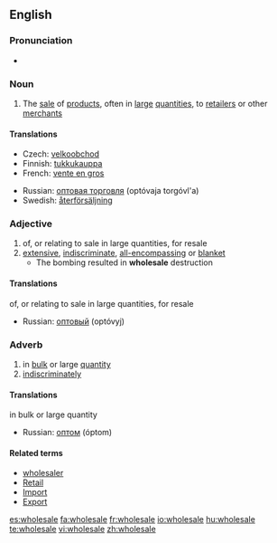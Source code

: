 {{wikipedia}}
==English==

===Pronunciation===
*{{audio|en-us-wholesale.ogg|Audio (US)}}


===Noun===
{{en-noun}}

# The [[sale]] of [[product]]s, often in [[large]] [[quantities]], to [[retailer]]s or other [[merchant]]s

====Translations====
{{trans-top|sale of products, often in large quantities, to retailers or other merchants}}
*Czech: [[velkoobchod]] {{m}}
*Finnish: [[tukkukauppa]]
*French: [[vente en gros]]
{{trans-mid}}
*Russian: [[оптовая торговля]] (optóvaja torgóvl'a) {{f}}
*Swedish: [[återförsäljning]]
{{trans-bottom}}

===Adjective===
{{en-adj}}

# of, or relating to sale in large quantities, for resale
# [[extensive]], [[indiscriminate]], [[all-encompassing]] or [[blanket]]
#* The bombing resulted in '''wholesale''' destruction

====Translations====
;of, or relating to sale in large quantities, for resale
*Russian: [[оптовый]] (optóvyj)

===Adverb===
{{en-adv}}

# in [[bulk]] or large [[quantity]]
# [[indiscriminately]]

====Translations====
;in bulk or large quantity
*Russian: [[оптом]] (óptom)

====Related terms====
* [[wholesaler]]
*[[Retail]]
*[[Import]]
*[[Export]]

[[es:wholesale]]
[[fa:wholesale]]
[[fr:wholesale]]
[[io:wholesale]]
[[hu:wholesale]]
[[te:wholesale]]
[[vi:wholesale]]
[[zh:wholesale]]